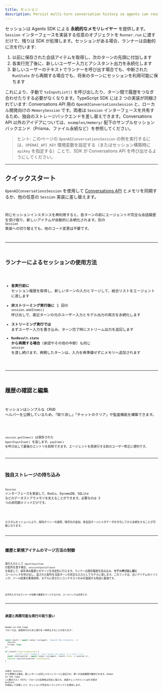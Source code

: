 ```yaml
---
title: セッション
description: Persist multi-turn conversation history so agents can resume context across runs.
---
```



セッションは Agents SDK による **永続的なメモリレイヤー** を提供します。`Session` インターフェースを実装する任意のオブジェクトを `Runner.run` に渡すだけで、残りは SDK が処理します。セッションがある場合、ランナーは自動的に次を行います:

1. 以前に保存された会話アイテムを取得し、次のターンの先頭に付加します
2. 各実行完了後に、新しいユーザー入力とアシスタント出力を永続化します
3. 新しいユーザーのテキストでランナーを呼び出す場合でも、中断された `RunState` から再開する場合でも、将来のターンにセッションを利用可能に保ちます

これにより、手動で `toInputList()` を呼び出したり、ターン間で履歴をつなぎ合わせたりする必要がなくなります。TypeScript SDK には 2 つの実装が同梱されています: Conversations API 用の `OpenAIConversationsSession` と、ローカル開発向けの `MemorySession` です。両者は `Session` インターフェースを共有するため、独自のストレージバックエンドを差し替えできます。Conversations API 以外のアイデアについては、`examples/memory/` 配下のサンプルセッションバックエンド（Prisma、ファイル永続など）を参照してください。

> ヒント: このページの `OpenAIConversationsSession` の例を実行するには、`OPENAI_API_KEY` 環境変数を設定する（またはセッション構築時に `apiKey` を指定する）ことで、SDK が Conversations API を呼び出せるようにしてください。

---

## クイックスタート

`OpenAIConversationsSession` を使用して [Conversations API](https://platform.openai.com/docs/api-reference/conversations) とメモリを同期するか、他の任意の `Session` 実装に差し替えます。

<Code
  lang="typescript"
  code={sessionsQuickstart}
  title="Conversations API をセッションメモリとして使用"
/>

同じセッションインスタンスを再利用すると、各ターンの前にエージェントが完全な会話履歴を受け取り、新しいアイテムが自動的に永続化されます。別の `Session` 実装への切り替えでも、他のコード変更は不要です。

---

## ランナーによるセッションの使用方法

- **各実行前に** セッション履歴を取得し、新しいターンの入力とマージして、結合リストをエージェントに渡します
- **非ストリーミング実行後に** 1 回の `session.addItems()` 呼び出しで、直近ターンの元のユーザー入力とモデル出力の両方を永続化します
- **ストリーミング実行では** まずユーザー入力を書き込み、ターン完了時にストリーム出力を追記します
- **`RunResult.state` から再開する場合**（承認やその他の中断）も同じ `session` を渡し続けます。再開したターンは、入力を再準備せずにメモリへ追加されます

---

## 履歴の確認と編集

セッションはシンプルな CRUD ヘルパーを公開しているため、「取り消し」「チャットのクリア」や監査機能を構築できます。

<Code
  lang="typescript"
  code={manageHistory}
  title="保存済みアイテムの読み取りと編集"
/>

`session.getItems()` は保存された `AgentInputItem[]` を返します。`popItem()` を呼び出して最後のエントリを削除できます。エージェントを再実行する前のユーザー修正に便利です。

---

## 独自ストレージの持ち込み

`Session` インターフェースを実装して、Redis、DynamoDB、SQLite などのデータストアでメモリを支えることができます。必要なのは 5 つの非同期メソッドだけです。

<Code
  lang="typescript"
  code={customSession}
  title="カスタムのインメモリセッション実装"
/>

カスタムセッションにより、保持ポリシーの適用、暗号化の追加、各会話ターンにメタデータを付与してから永続化することが可能になります。

---

## 履歴と新規アイテムのマージ方法の制御

実行入力として `AgentInputItem` の配列を渡す場合、`sessionInputCallback` を指定して、保存済み履歴とのマージを決定的に行えます。ランナーは既存履歴を読み込み、**モデル呼び出し前に** コールバックを呼び出し、返された配列を当該ターンの完全な入力としてモデルに渡します。このフックは、古いアイテムのトリミング、ツール結果の重複排除、モデルに見せたいコンテキストのみを強調する用途に最適です。

<Code
  lang="typescript"
  code={sessionInputCallback}
  title="sessionInputCallback で履歴を切り詰め"
/>

文字列入力ではランナーが自動で履歴をマージするため、コールバックは任意です。

---

## 承認と再開可能な実行の取り扱い

Human-in-the-loop フローでは、承認待ちのために実行を一時停止することがあります:

```typescript
const result = await runner.run(agent, 'Search the itinerary', {
  session,
  stream: true,
});

if (result.requiresApproval) {
  // ... collect user feedback, then resume the agent in a later turn
  const continuation = await runner.run(agent, result.state, { session });
  console.log(continuation.finalOutput);
}
```

以前の `RunState` から再開する場合、新しいターンは同じメモリレコードに追記され、単一の会話履歴が維持されます。Human in the loop (人間の介入)（HITL）フローとの互換性は完全に保たれ、承認チェックポイントは引き続き `RunState` を経由して往復しつつ、セッションが完全なトランスクリプトを保持します。
